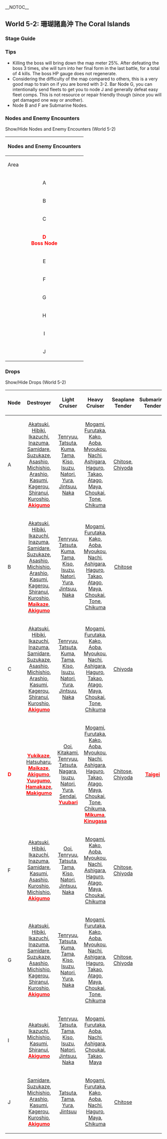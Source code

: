 __NOTOC__
=={{Anchor|5-2}}World 5-2: 珊瑚諸島沖 The Coral Islands==
{{Sortieworld
| map = {{World5-2}}
| difficulty = ☆ ☆ ☆ ☆ ☆ ☆ ☆ ☆ ☆
| item = {{ammo}} {{buax}}
| exp = 380
| code = 珊瑚諸島沖海戦 ([[wikipedia:Battle_of_the_Coral_Sea|Coral Islands Naval Battle]])
| text = ＭＯ作戦を実施する。空母機動部隊を展開し、南方海域に出没する敵機動部隊を叩け！ <br> We are executing Operation MO.  Form a carrier battle group and crush the enemy task force!
}}
===Stage Guide===
{{MapBranchingTable
|title = 5-2 Branching Rules
|id = 5-2
|A -> B = * Fleet contains exactly 2CV and 1CVL.
|A -> F = * 75% chance to go to F if you fail the requirements to go to B.

|B -> C,G = * Random

|F -> G,I = * Random

|G -> E/resource = 
* Fleet contains exactly 2CV and 1CVL.
** However, using more CV than permitted will slightly lower the chances.
|G -> H/resource = * 80% chance to go to H if you fail the requirements to go to E.

|I -> H/resource = * Fleet contains CAV.
|I -> J = * 80% chance to go to J if your fleet does not contain CAV.
}}

===Tips===
*Killing the boss will bring down the map meter 25%. After defeating the boss 3 times, she will turn into her final form in the last battle, for a total of 4 kills. The boss HP gauge does not regenerate.
*Considering the difficulty of the map compared to others, this is a very good map to train on if you are bored with 3-2. Bar Node G, you can intentionally send fleets to get you to node J and generally defeat easy fleet comps. This is not resource or repair friendly though (since you will get damaged one way or another).
*Node B and F are Submarine Nodes.

===Nodes and Enemy Encounters===

<div class="mw-customtoggle-5-2-enemy wikia-menu-button">Show/Hide Nodes and Enemy Encounters (World 5-2)</div>


{| class="mw-collapsible mw-collapsed wikitable" id="mw-customcollapsible-5-2-enemy"
! colspan="7" style="text-align:center;" |Nodes and Enemy Encounters
|-
!Area
!Pattern
! width="500px" |Encountered vessels
!Form
!Air
|-
| rowspan="2" style="text-align:center;" |A
| style="text-align:center;" |Pattern 1
|[[File:CL He Class3.png|Light Cruiser He-Class Flagship|link=Light Cruiser He-Class]][[File:CA Ri Class3.png|Heavy Cruiser Ri Class Flagship|link=Heavy Cruiser Ri-Class]][[File:CA Ri Class3.png|Heavy Cruiser Ri Class Flagship|link=Heavy Cruiser Ri-Class]][[File:CT Chi Class2.png|Torpedo Cruiser Chi-Class Elite|link=Torpedo Cruiser Chi-Class]][[File:DD Ni Class2.png|Destroyer Ni-Class Elite|link=Destroyer Ni-Class]][[File:DD Ni Class2.png|Destroyer Ni-Class Elite|link=Destroyer Ni-Class]]
| style="text-align:center;" |{{LineAhead}}<br />{{DoubleLine}}
|
|-
| style="text-align:center;" |Pattern 2
|[[File:CA Ri Class3.png|Heavy Cruiser Ri Class Flagship|link=Heavy Cruiser Ri-Class]][[File:CT Chi Class2.png|Torpedo Cruiser Chi-Class Elite|link=Torpedo Cruiser Chi-Class]][[File:CT Chi Class2.png|Torpedo Cruiser Chi-Class Elite|link=Torpedo Cruiser Chi-Class]][[File:CT Chi Class2.png|Torpedo Cruiser Chi-Class Elite|link=Torpedo Cruiser Chi-Class]][[File:DD Ro Class3.png|Destroyer Ro-Class Flagship|link=Destroyer Ro-Class]][[File:DD Ro Class3.png|Destroyer Ro-Class Flagship|link=Destroyer Ro-Class]]
| style="text-align:center;" |{{LineAhead}}
|
|-
| rowspan="5" style="text-align:center;" |B
| style="text-align:center;" |Pattern 1
|[[File:SS Yo Class3.png|Submarine Yo-Class Flagship|link=Submarine Yo-Class]][[File:SS Yo Class3.png|Submarine Yo-Class Flagship|link=Submarine Yo-Class]][[File:SS Ka Class2.png|Submarine Ka Class Elite|link=Submarine Ka-Class]][[File:SS Ka Class.png|Submarine Ka Class|link=Submarine Ka-Class]][[File:SS Ka Class.png|Submarine Ka Class|link=Submarine Ka-Class]]
| style="text-align:center;" |{{Echelon}}
|
|-
| style="text-align:center;" |Pattern 2
|[[File:SS Yo Class3.png|Submarine Yo-Class Flagship|link=Submarine Yo-Class]][[File:SS Ka Class2.png|Submarine Ka Class Elite|link=Submarine Ka-Class]][[File:SS Ka Class2.png|Submarine Ka Class Elite|link=Submarine Ka-Class]][[File:SS Ka Class2.png|Submarine Ka Class Elite|link=Submarine Ka-Class]][[File:SS Ka Class.png|Submarine Ka Class|link=Submarine Ka-Class]][[File:SS Ka Class.png|Submarine Ka Class|link=Submarine Ka-Class]]
| style="text-align:center;" |{{LineAbreast}}
|
|-
| rowspan="3" style="text-align:center;" |Pattern 3
| rowspan="3" |[[File:CVL Nu Class2.png|Light Carrier Nu-Class Elite|link=Light Carrier Nu-Class]][[File:DD Ro Class3.png|Destroyer Ro-Class Flagship|link=Destroyer Ro-Class]][[File:DD Ro Class3.png|Destroyer Ro-Class Flagship|link=Destroyer Ro-Class]][[File:SS Yo Class3.png|Submarine Yo-Class Flagship|link=Submarine Yo-Class]][[File:SS Ka Class2.png|Submarine Ka Class Elite|link=Submarine Ka-Class]][[File:SS Ka Class2.png|Submarine Ka Class Elite|link=Submarine Ka-Class]]
| rowspan="3" style="text-align:center;" |{{Diamond}}
|-
| style="text-align: center;" |'''AS+'''<br />72
|-
| style="text-align: center;" |'''AS'''<br />36
|-
| rowspan="9" style="text-align:center;" |C
| rowspan="3" style="text-align:center;" |Pattern 1
| rowspan="3" |[[File:CV O Class3.jpg|Standard Carrier Wo-Class Flagship|link=Standard Carrier Wo-Class]][[File:CA Ri Class3.png|Heavy Cruiser Ri Class Flagship|link=Heavy Cruiser Ri-Class]][[File:CA Ri Class2.png|Heavy Cruiser Ri Class Elite|link=Heavy Cruiser Ri-Class]][[File:CL Ho Class3.png|Light Cruiser Ho-Class Flagship|link=Light Cruiser Ho-Class]][[File:DD Ha Class3.png|Destroyer Ha-Class Flagship|link=Destroyer Ha-Class]][[File:DD Ha Class2.png|Destroyer Ha-Class Elite|link=Destroyer Ha-Class]]
| rowspan="3" style="text-align:center;" |{{Diamond}}
|-
| style="text-align: center;" |'''AS+'''<br />84
|-
| style="text-align: center;" |'''AS'''<br />42
|-
| rowspan="3" style="text-align:center;" |Pattern 2
| rowspan="3" |[[File:CV O Class3.jpg|Standard Carrier Wo-Class Flagship|link=Standard Carrier Wo-Class]][[File:CA Ri Class2.png|Heavy Cruiser Ri Class Elite|link=Heavy Cruiser Ri-Class]][[File:CA Ri Class2.png|Heavy Cruiser Ri Class Elite|link=Heavy Cruiser Ri-Class]][[File:CL He Class3.png|Light Cruiser He-Class Flagship|link=Light Cruiser He-Class]][[File:DD Ha Class3.png|Destroyer Ha-Class Flagship|link=Destroyer Ha-Class]][[File:DD Ro Class2.png|Destroyer Ro-Class Elite|link=Destroyer Ro-Class]]
| rowspan="3" style="text-align:center;" |{{Diamond}}
|-
| style="text-align: center;" |'''AS+'''<br />84
|-
| style="text-align: center;" |'''AS'''<br />42
|-
| rowspan="3" style="text-align:center;" |Pattern 3
| rowspan="3" |[[File:CV O Class3.jpg|Standard Carrier Wo-Class Flagship|link=Standard Carrier Wo-Class]][[File:CA Ri Class3.png|Heavy Cruiser Ri Class Flagship|link=Heavy Cruiser Ri-Class]][[File:CL Ho Class3.png|Light Cruiser Ho-Class Flagship|link=Light Cruiser Ho-Class]][[File:DD Ha Class3.png|Destroyer Ha-Class Flagship|link=Destroyer Ha-Class]][[File:DD Ha Class2.png|Destroyer Ha-Class Elite|link=Destroyer Ha-Class]][[File:DD Ha Class2.png|Destroyer Ha-Class Elite|link=Destroyer Ha-Class]]
| rowspan="3" style="text-align:center;" |{{Diamond}}
|-
| style="text-align: center;" |'''AS+'''<br />84
|-
| style="text-align: center;" |'''AS'''<br />42
|-
| rowspan="15" style="text-align:center;" |
<span style="color:red">'''D'''</span><br /><span style="color:red">'''Boss Node'''</span>
| rowspan="3" style="text-align:center;" |Initial
| rowspan="3" |[[File:Armored CV queen.png|Armored Carrier Princess|link=Armored Carrier Princess]][[File:Armored CV ghost.png|Armored Carrier Demon|link=Armored Carrier Demon]][[File:CA Ri Class3.png|Heavy Cruiser Ri Class Flagship|link=Heavy Cruiser Ri-Class]][[File:CL Ho Class3.png|Light Cruiser Ho-Class Flagship|link=Light Cruiser Ho-Class]][[File:CL To Class2.png|Light Cruiser To-Class Elite|link=Light Cruiser To-Class]][[File:DD Ha Class3.png|Destroyer Ha-Class Flagship|link=Destroyer Ha-Class]]
| rowspan="3" style="text-align:center;" |{{Diamond}}
|-
| style="text-align: center;" |'''AS+'''<br />276
|-
| style="text-align: center;" |'''AS'''<br />138
|-
| rowspan="3" style="text-align:center;" |Final
| rowspan="3" |[[File:Southern War Demon card.png|Southern War Demon|link=Southern War Demon]][[File:CV O Class3.jpg|Standard Carrier Wo-Class Flagship|link=Standard Carrier Wo-Class]][[File:CV O Class3.jpg|Standard Carrier Wo-Class Flagship|link=Standard Carrier Wo-Class]][[File:BB Ta Class2.png|Battleship Ta-Class Elite|link=Battleship Ta-Class]][[File:DD Ro Class3.png|Destroyer Ro-Class Flagship|link=Destroyer Ro-Class]][[File:DD Ro Class3.png|Destroyer Ro-Class Flagship|link=Destroyer Ro-Class]]
| rowspan="3" style="text-align:center;" |{{Diamond}}
|-
| style="text-align: center;" |'''AS+'''<br />291
|-
| style="text-align: center;" |'''AS'''<br />146
|-
| rowspan="9" style="text-align:center;" |Cleared
| rowspan="3" |[[File:Armored CV queen.png|Armored Carrier Princess|link=Armored Carrier Princess]][[File:Armored CV ghost.png|Armored Carrier Demon|link=Armored Carrier Demon]][[File:CA Ri Class3.png|Heavy Cruiser Ri Class Flagship|link=Heavy Cruiser Ri-Class]][[File:CL Ho Class3.png|Light Cruiser Ho-Class Flagship|link=Light Cruiser Ho-Class]][[File:CL To Class2.png|Light Cruiser To-Class Elite|link=Light Cruiser To-Class]][[File:DD Ha Class3.png|Destroyer Ha-Class Flagship|link=Destroyer Ha-Class]]
| rowspan="3" style="text-align:center;" |{{Diamond}}
|-
| style="text-align: center;" |'''AS+'''<br />276
|-
| style="text-align: center;" |'''AS'''<br />138
|-
| rowspan="3" |[[File:Southern War Demon card.png|Southern War Demon|link=Southern War Demon]][[File:CV O Class3.jpg|Standard Carrier Wo-Class Flagship|link=Standard Carrier Wo-Class]][[File:CV O Class3.jpg|Standard Carrier Wo-Class Flagship|link=Standard Carrier Wo-Class]][[File:BB Ta Class2.png|Battleship Ta-Class Elite|link=Battleship Ta-Class]][[File:DD Ro Class3.png|Destroyer Ro-Class Flagship|link=Destroyer Ro-Class]][[File:DD Ro Class3.png|Destroyer Ro-Class Flagship|link=Destroyer Ro-Class]]
| rowspan="3" style="text-align:center;" |{{Diamond}}
|-
| style="text-align: center;" |'''AS+'''<br />291
|-
| style="text-align: center;" |'''AS'''<br />146
|-
| rowspan="3" |[[File:Armored CV queen.png|Armored Carrier Princess|link=Armored Carrier Princess]][[File:CV O Class2.png|Standard Carrier Wo-Class Elite|link=Standard Carrier Wo-Class]][[File:BB Ta Class3.png|Battleship Ta-Class Flagship|link=Battleship Ta-Class]][[File:CA Ri Class2.png|Heavy Cruiser Ri Class Elite|link=Heavy Cruiser Ri-Class]][[File:CL Ho Class3.png|Light Cruiser Ho-Class Flagship|link=Light Cruiser Ho-Class]][[File:DD Ha Class3.png|Destroyer Ha-Class Flagship|link=Destroyer Ha-Class]]
| rowspan="3" style="text-align:center;" |{{LineAhead}}
|-
| style="text-align: center;" |'''AS+'''<br />225
|-
| style="text-align: center;" |'''AS'''<br />113
|-
| colspan="1" style="text-align:center;" |E
| colspan="4" style="text-align:center;" |{{Ammo}} + 25-75
|-
| rowspan="5" style="text-align:center;" |F
| style="text-align:center;" |Pattern 1
|[[File:SS Yo Class3.png|Submarine Yo-Class Flagship|link=Submarine Yo-Class]][[File:SS Yo Class3.png|Submarine Yo-Class Flagship|link=Submarine Yo-Class]][[File:SS Ka Class2.png|Submarine Ka Class Elite|link=Submarine Ka-Class]][[File:SS Ka Class.png|Submarine Ka Class|link=Submarine Ka-Class]][[File:SS Ka Class.png|Submarine Ka Class|link=Submarine Ka-Class]]
| style="text-align:center;" |{{Echelon}}
| style="text-align:center;" |
|-
| style="text-align:center;" |Pattern 2
|[[File:SS Yo Class3.png|Submarine Yo-Class Flagship|link=Submarine Yo-Class]][[File:SS Ka Class2.png|Submarine Ka Class Elite|link=Submarine Ka-Class]][[File:SS Ka Class2.png|Submarine Ka Class Elite|link=Submarine Ka-Class]][[File:SS Ka Class2.png|Submarine Ka Class Elite|link=Submarine Ka-Class]][[File:SS Ka Class.png|Submarine Ka Class|link=Submarine Ka-Class]][[File:SS Ka Class.png|Submarine Ka Class|link=Submarine Ka-Class]]
| style="text-align:center;" |{{LineAbreast}}
| style="text-align:center;" |
|-
| rowspan="3" style="text-align:center;" |Pattern 3
| rowspan="3" |[[File:CVL Nu Class2.png|Light Carrier Nu-Class Elite|link=Light Carrier Nu-Class]][[File:DD Ro Class3.png|Destroyer Ro-Class Flagship|link=Destroyer Ro-Class]][[File:DD Ro Class3.png|Destroyer Ro-Class Flagship|link=Destroyer Ro-Class]][[File:SS Yo Class3.png|Submarine Yo-Class Flagship|link=Submarine Yo-Class]][[File:SS Ka Class2.png|Submarine Ka Class Elite|link=Submarine Ka-Class]][[File:SS Ka Class2.png|Submarine Ka Class Elite|link=Submarine Ka-Class]]
| rowspan="3" style="text-align:center;" |{{Diamond}}
|-
| style="text-align: center;" |'''AS+'''<br />72
|-
| style="text-align: center;" |'''AS'''<br />36
|-
| rowspan="2" style="text-align:center;" |G
| style="text-align:center;" |Pattern 1
|[[File:BB Ta Class3.png|Battleship Ta-Class Flagship|link=Battleship Ta-Class]][[File:CA Ri Class3.png|Heavy Cruiser Ri Class Flagship|link=Heavy Cruiser Ri-Class]][[File:CA Ri Class3.png|Heavy Cruiser Ri Class Flagship|link=Heavy Cruiser Ri-Class]][[File:CT Chi Class2.png|Torpedo Cruiser Chi-Class Elite|link=Torpedo Cruiser Chi-Class]][[File:DD Ro Class3.png|Destroyer Ro-Class Flagship|link=Destroyer Ro-Class]][[File:DD Ni Class2.png|Destroyer Ni-Class Elite|link=Destroyer Ni-Class]]
| style="text-align:center;" |{{LineAhead}}{{DoubleLine}}
| style="text-align:center;" |
|-
| style="text-align:center;" |Pattern 2
|[[File:BB Ru Class3.png|Battleship Ru-Class Flagship|link=Battleship Ru-Class]][[File:CL He Class3.png|Light Cruiser He-Class Flagship|link=Light Cruiser He-Class]][[File:CT Chi Class2.png|Torpedo Cruiser Chi-Class Elite|link=Torpedo Cruiser Chi-Class]][[File:CT Chi Class2.png|Torpedo Cruiser Chi-Class Elite|link=Torpedo Cruiser Chi-Class]][[File:DD Ro Class3.png|Destroyer Ro-Class Flagship|link=Destroyer Ro-Class]][[File:DD Ni Class2.png|Destroyer Ni-Class Elite|link=Destroyer Ni-Class]]
| style="text-align:center;" |{{LineAhead}}
| style="text-align:center;" |
|-
| colspan="1" style="text-align:center;" |H
| colspan="4" style="text-align:center;" |{{Bauxite}} + 40-105
|-
| rowspan="3" style="text-align:center;" |I
| style="text-align:center;" |Pattern 1
|[[File:AP Wa Class2.png|Transport Ship Wa-Class Elite|link=Transport Ship Wa-Class]][[File:AP Wa Class2.png|Transport Ship Wa-Class Elite|link=Transport Ship Wa-Class]][[File:CA Ri Class3.png|Heavy Cruiser Ri Class Flagship|link=Heavy Cruiser Ri-Class]][[File:CL To Class2.png|Light Cruiser To-Class Elite|link=Light Cruiser To-Class]][[File:DD Ro Class3.png|Destroyer Ro-Class Flagship|link=Destroyer Ro-Class]][[File:DD Ro Class3.png|Destroyer Ro-Class Flagship|link=Destroyer Ro-Class]]
| style="text-align:center;" |{{Diamond}}
| style="text-align:center;" |
|-
| style="text-align:center;" |Pattern 2
|[[File:AP Wa Class2.png|Transport Ship Wa-Class Elite|link=Transport Ship Wa-Class]][[File:AP Wa Class2.png|Transport Ship Wa-Class Elite|link=Transport Ship Wa-Class]][[File:CL He Class3.png|Light Cruiser He-Class Flagship|link=Light Cruiser He-Class]][[File:CL To Class2.png|Light Cruiser To-Class Elite|link=Light Cruiser To-Class]][[File:DD Ni Class2.png|Destroyer Ni-Class Elite|link=Destroyer Ni-Class]][[File:DD Ni Class2.png|Destroyer Ni-Class Elite|link=Destroyer Ni-Class]]
| style="text-align:center;" |{{DoubleLine}}
| style="text-align:center;" |
|-
| style="text-align:center;" |Pattern 3
|[[File:AP Wa Class2.png|Transport Ship Wa-Class Elite|link=Transport Ship Wa-Class]][[File:CL Ho Class3.png|Light Cruiser Ho-Class Flagship|link=Light Cruiser Ho-Class]][[File:CT Chi Class2.png|Torpedo Cruiser Chi-Class Elite|link=Torpedo Cruiser Chi-Class]][[File:DD Ni Class2.png|Destroyer Ni-Class Elite|link=Destroyer Ni-Class]][[File:DD Ni Class2.png|Destroyer Ni-Class Elite|link=Destroyer Ni-Class]][[File:DD Ni Class2.png|Destroyer Ni-Class Elite|link=Destroyer Ni-Class]]
| style="text-align:center;" |{{Diamond}}
| style="text-align:center;" |
|-
| rowspan="9" style="text-align:center;" |J
| rowspan="3" style="text-align:center;" |Pattern 1
| rowspan="3" |[[File:CV O Class3.jpg|Standard Carrier Wo-Class Flagship|link=Standard Carrier Wo-Class]][[File:CA Ri Class3.png|Heavy Cruiser Ri Class Flagship|link=Heavy Cruiser Ri-Class]][[File:CA Ri Class2.png|Heavy Cruiser Ri Class Elite|link=Heavy Cruiser Ri-Class]][[File:CL Ho Class3.png|Light Cruiser Ho-Class Flagship|link=Light Cruiser Ho-Class]][[File:DD Ha Class3.png|Destroyer Ha-Class Flagship|link=Destroyer Ha-Class]][[File:DD Ha Class2.png|Destroyer Ha-Class Elite|link=Destroyer Ha-Class]]
| rowspan="3" style="text-align:center;" |{{Diamond}}
|-
| style="text-align: center;" |'''AS+'''<br />84
|-
| style="text-align: center;" |'''AS'''<br />42
|-
| rowspan="3" style="text-align:center;" |Pattern 2
| rowspan="3" |[[File:CV O Class3.jpg|Standard Carrier Wo-Class Flagship|link=Standard Carrier Wo-Class]][[File:CA Ri Class2.png|Heavy Cruiser Ri Class Elite|link=Heavy Cruiser Ri-Class]][[File:CA Ri Class2.png|Heavy Cruiser Ri Class Elite|link=Heavy Cruiser Ri-Class]][[File:CL He Class3.png|Light Cruiser He-Class Flagship|link=Light Cruiser He-Class]][[File:DD Ha Class3.png|Destroyer Ha-Class Flagship|link=Destroyer Ha-Class]][[File:DD Ro Class2.png|Destroyer Ro-Class Elite|link=Destroyer Ro-Class]]
| rowspan="3" style="text-align:center;" |{{Diamond}}
|-
| style="text-align: center;" |'''AS+'''<br />84
|-
| style="text-align: center;" |'''AS'''<br />42
|-
| rowspan="3" style="text-align:center;" |Pattern 3
| rowspan="3" |[[File:CV O Class3.jpg|Standard Carrier Wo-Class Flagship|link=Standard Carrier Wo-Class]][[File:CA Ri Class3.png|Heavy Cruiser Ri Class Flagship|link=Heavy Cruiser Ri-Class]][[File:CL Ho Class3.png|Light Cruiser Ho-Class Flagship|link=Light Cruiser Ho-Class]][[File:DD Ha Class3.png|Destroyer Ha-Class Flagship|link=Destroyer Ha-Class]][[File:DD Ha Class2.png|Destroyer Ha-Class Elite|link=Destroyer Ha-Class]][[File:DD Ha Class2.png|Destroyer Ha-Class Elite|link=Destroyer Ha-Class]]
| rowspan="3" style="text-align:center;" |{{Diamond}}
|-
| style="text-align: center;" |'''AS+'''<br />84
|-
| style="text-align: center;" |'''AS'''<br />42
|}

===Drops===

<div class="mw-customtoggle-5-2-drops wikia-menu-button">Show/Hide Drops (World 5-2)</div>


{| class="mw-collapsible mw-collapsed wikitable" id="mw-customcollapsible-5-2-drops"
!Node
!Destroyer
!Light Cruiser
!Heavy Cruiser
!Seaplane Tender
!Submarine Tender
!Aircraft Carrier
!Submarine
!Battleship
|-
|A
| style="text-align:center;" |[[Akatsuki]], [[Hibiki]], [[Ikazuchi]], [[Inazuma]], [[Samidare]], [[Suzukaze]], [[Asashio]], [[Michishio]], [[Arashio]], [[Kasumi]], [[Kagerou]], [[Shiranui]], [[Kuroshio]], [[Akigumo|'''<span style="color:red">Akigumo</span>''']]
| style="text-align:center;" |[[Tenryuu]], [[Tatsuta]], [[Kuma]], [[Tama]], [[Kiso]], [[Isuzu]], [[Natori]], [[Yura]], [[Jintsuu]], [[Naka]]
| style="text-align:center;" |[[Mogami]], [[Furutaka]], [[Kako]], [[Aoba]], [[Myoukou]], [[Nachi]], [[Ashigara]], [[Haguro]], [[Takao]], [[Atago]], [[Maya]], [[Choukai]], [[Tone]], [[Chikuma]]
| style="text-align:center;" |[[Chitose]], [[Chiyoda]]
|
| style="text-align:center;" |[[Ryuujou]], [[Hiyou]], [[Jun'you]], [[Shouhou]]
|
| style="text-align:center;" |[[Kongou]], [[Hiei]], [[Haruna]], [[Kirishima]], [[Fusou]], [[Yamashiro]]
|-
|B
| style="text-align:center;" |[[Akatsuki]], [[Hibiki]], [[Ikazuchi]], [[Inazuma]], [[Samidare]], [[Suzukaze]], [[Asashio]], [[Michishio]], [[Arashio]], [[Kasumi]], [[Kagerou]], [[Shiranui]], [[Kuroshio]], [[Maikaze|'''<span style="color:red">Maikaze</span>''']], [[Akigumo|'''<span style="color:red">Akigumo</span>''']]
| style="text-align:center;" |[[Tenryuu]], [[Tatsuta]], [[Kuma]], [[Tama]], [[Kiso]], [[Isuzu]], [[Natori]], [[Yura]], [[Jintsuu]], [[Naka]]
| style="text-align:center;" |[[Mogami]], [[Furutaka]], [[Kako]], [[Aoba]], [[Myoukou]], [[Nachi]], [[Ashigara]], [[Haguro]], [[Takao]], [[Atago]], [[Maya]], [[Choukai]], [[Tone]], [[Chikuma]]
| style="text-align:center;" |[[Chitose]]
|
| style="text-align:center;" |[[Ryuujou]], [[Hiyou]], [[Jun'you]], [[Shouhou]]
|
| style="text-align:center;" |[[Kongou]], [[Hiei]], [[Haruna]], [[Kirishima]], [[Fusou]], [[Yamashiro]]
|-
|C
| style="text-align:center;" |[[Akatsuki]], [[Hibiki]], [[Ikazuchi]], [[Inazuma]], [[Samidare]], [[Suzukaze]], [[Asashio]], [[Michishio]], [[Arashio]], [[Kasumi]], [[Kagerou]], [[Shiranui]], [[Kuroshio]], [[Akigumo|'''<span style="color:red">Akigumo</span>''']]
| style="text-align:center;" |[[Tenryuu]], [[Tatsuta]], [[Kuma]], [[Tama]], [[Kiso]], [[Isuzu]], [[Natori]], [[Yura]], [[Jintsuu]], [[Naka]]
| style="text-align:center;" |[[Mogami]], [[Furutaka]], [[Kako]], [[Aoba]], [[Myoukou]], [[Nachi]], [[Ashigara]], [[Haguro]], [[Takao]], [[Atago]], [[Maya]], [[Choukai]], [[Tone]], [[Chikuma]]
| style="text-align:center;" |[[Chiyoda]]
|
| style="text-align:center;" |[[Ryuujou]], [[Hiyou]], [[Jun'you]], [[Shouhou]]
|
| style="text-align:center;" |[[Kongou]], [[Hiei]], [[Haruna]], [[Kirishima]], [[Fusou]], [[Yamashiro]]
|-
|<span style="color:red">'''D'''</span><br />
| style="text-align:center;" |[[Yukikaze|'''<span style="color:red">Yukikaze</span>''']], [[Hatsuharu]], [[Maikaze|'''<span style="color:red">Maikaze</span>''']], [[Akigumo|'''<span style="color:red">Akigumo</span>''']], [[Yuugumo|'''<span style="color:red">Yuugumo</span>''']], [[Hamakaze|'''<span style="color:red">Hamakaze</span>''']], [[Makigumo|'''<span style="color:red">Makigumo</span>''']]
| style="text-align:center;" |[[Ooi]], [[Kitakami]], [[Tenryuu]], [[Tatsuta]], [[Nagara]], [[Isuzu]], [[Natori]], [[Yura]], [[Sendai]], [[Yuubari|'''<span style="color:red">Yuubari</span>''']]
| style="text-align:center;" |[[Mogami]], [[Furutaka]], [[Kako]], [[Aoba]], [[Myoukou]], [[Nachi]], [[Ashigara]], [[Haguro]], [[Takao]], [[Atago]], [[Maya]], [[Choukai]], [[Tone]], [[Chikuma]], [[Mikuma|'''<span style="color:red">Mikuma</span>''']], [[Kinugasa|'''<span style="color:red">Kinugasa</span>''']]
| style="text-align:center;" |[[Chitose]], [[Chiyoda]]
| style="text-align:center;" |[[Taigei|'''<span style="color:red">Taigei</span>''']]
| style="text-align:center;" |[[Akagi]], [[Kaga]], [[Souryuu]], [[Hiryuu|'''<span style="color:red">Hiryuu</span>''']],<br />[[Zuikaku|'''<span style="color:red">Zuikaku</span>''']], [[Houshou]], [[Ryuujou]], [[Hiyou]], [[Jun'you]], [[Shouhou]], [[Zuihou|'''<span style="color:red">Zuihou</span>''']]
| style="text-align:center;" |[[I-58|'''<span style="color:red">I-58</span>''']]
| style="text-align:center;" |[[Mutsu|'''<span style="color:red">Mutsu</span>''']], [[Ise]], [[Hyuuga]], [[Kongou]], [[Hiei]], [[Haruna]], [[Kirishima]], [[Fusou]], [[Yamashiro]]
|-
|F
| style="text-align:center;" |[[Akatsuki]], [[Hibiki]], [[Ikazuchi]], [[Inazuma]], [[Samidare]], [[Kasumi]], [[Asashio]], [[Kuroshio]], [[Michishio]], [[Akigumo|'''<span style="color:red">Akigumo</span>''']]
| style="text-align:center;" |[[Ooi]], [[Tenryuu]], [[Tatsuta]], [[Tama]], [[Kiso]], [[Natori]], [[Jintsuu]], [[Naka]]
| style="text-align:center;" |[[Mogami]], [[Kako]], [[Aoba]], [[Myoukou]], [[Nachi]], [[Ashigara]], [[Haguro]], [[Atago]], [[Maya]], [[Choukai]], [[Chikuma]]
| style="text-align:center;" |[[Chitose]], [[Chiyoda]]
|
| style="text-align:center;" |[[Ryuujou]], [[Shouhou]]
|
| style="text-align:center;" |[[Kongou]], [[Hiei]], [[Haruna]], [[Kirishima]]
|-
|G
| style="text-align:center;" |[[Akatsuki]], [[Hibiki]], [[Ikazuchi]], [[Inazuma]], [[Samidare]], [[Suzukaze]], [[Asashio]], [[Michishio]], [[Kagerou]], [[Shiranui]], [[Kuroshio]], [[Akigumo|'''<span style="color:red">Akigumo</span>''']]
| style="text-align:center;" |[[Tenryuu]], [[Tatsuta]], [[Kuma]], [[Tama]], [[Kiso]], [[Isuzu]], [[Natori]], [[Yura]], [[Naka]]
| style="text-align:center;" |[[Mogami]], [[Furutaka]], [[Kako]], [[Aoba]], [[Myoukou]], [[Nachi]], [[Ashigara]], [[Haguro]], [[Takao]], [[Atago]], [[Maya]], [[Choukai]], [[Tone]], [[Chikuma]]
| style="text-align:center;" |[[Chitose]], [[Chiyoda]]
| style="text-align:center;" |
| style="text-align:center;" |[[Ryuujou]], [[Hiyou]], [[Jun'you]], [[Shouhou]]
|
| style="text-align:center;" |[[Kongou]], [[Hiei]], [[Haruna]], [[Kirishima]], [[Fusou]], [[Yamashiro]]
|-
|I
| style="text-align:center;" |[[Akatsuki]], [[Ikazuchi]], [[Michishio]], [[Kasumi]], [[Shiranui]], [[Akigumo|'''<span style="color:red">Akigumo</span>''']]
| style="text-align:center;" |[[Tenryuu]], [[Tatsuta]], [[Tama]], [[Kiso]], [[Isuzu]], [[Natori]], [[Jintsuu]], [[Naka]]
| style="text-align:center;" |[[Mogami]], [[Furutaka]], [[Aoba]], [[Nachi]], [[Ashigara]], [[Choukai]], [[Takao]], [[Maya]]
|
|
| style="text-align:center;" |[[Hiyou]], [[Shouhou]]
|
| style="text-align:center;" |[[Kongou]], [[Haruna]], [[Kirishima]], [[Fusou]]
|-
|J
| style="text-align:center;" |[[Samidare]], [[Suzukaze]], [[Michishio]], [[Arashio]], [[Kasumi]], [[Kagerou]], [[Kuroshio]], [[Akigumo|'''<span style="color:red">Akigumo</span>''']]
| style="text-align:center;" |[[Tatsuta]], [[Tama]], [[Yura]], [[Jintsuu]]
| style="text-align:center;" |[[Mogami]], [[Furutaka]], [[Kako]], [[Aoba]], [[Nachi]], [[Haguro]], [[Maya]], [[Chikuma]]
| style="text-align:center;" |[[Chitose]]
|
| style="text-align:center;" |[[Ryuujou]], [[Shouhou]]
|
| style="text-align:center;" |[[Haruna]], [[Kirishima]], [[Fusou]], [[Yamashiro]]
|}